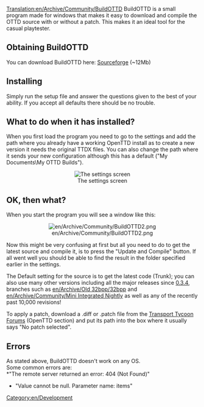 [[Translation:en/Archive/Community/BuildOTTD]]
{{en/Warning|'''BuildOTTD is having trouble on vista. If you have vista do not use BuildOTTD.'''<br>
}}
{{en/Warning|'''As of now, BuildOTTD does not work on any OS until someone fixes it. (Please remove when fixed).'''<br>
}}
BuildOTTD is a small program made for windows that makes it easy to download and compile the OTTD source with or without a patch.
This makes it an ideal tool for the casual playtester.

== Obtaining BuildOTTD ==
You can download BuildOTTD here: [https://sourceforge.net/projects/bottd/ Sourceforge] (~12Mb)

== Installing ==
Simply run the setup file and answer the questions given to the best of your ability.
If you accept all defaults there should be no trouble.
{{en/Warning|'''Always install to a path with no spaces in it.'''<br>
This is a limitation in the underlying tools used by BuildOTTD.}}

== What to do when it has installed? ==

When you first load the program you need to go to the settings and add the path where you already have a working OpenTTD install as to create a new version it needs the original TTDX files. You can also change the path where it sends your new configuration although this has a default ("My Documents\My OTTD Builds").
<center>[[File:en/Archive/Community/BuildOTTD settings1.png|The settings screen]]</center>

== OK, then what? ==
When you start the program you will see a window like this:
<center>[[File:en/Archive/Community/BuildOTTD2.png]]</center>
Now this might be very confusing at first but all you need to do to get the latest source and compile it, is to press the "Update and Compile" button. If all went well you should be able to find the result in the folder specified earlier in the settings.

The Default setting for the source is to get the latest code (Trunk); you can also use many other versions including all the major releases since [[en/Archive/OpenTTD/OpenTTD 0.3.4|0.3.4]], branches such as [[en/Archive/Old 32bpp/32bpp]] and [[en/Archive/Community/Mini Integrated Nightly]] as well as any of the recently past 10,000 revisions!

To apply a patch, download a .diff or .patch file from the [http://www.tt-forums.net/index.php?c=20 Transport Tycoon Forums] (OpenTTD section) and put its path into the box where it usually says "No patch selected".

== Errors ==
As stated above, BuildOTTD doesn't work on any OS.<br>
Some common errors are:<br>
*"The remote server returned an error: 404 (Not Found)"
*"Value cannot be null. Parameter name: items"


[[Category:en/Development]]
